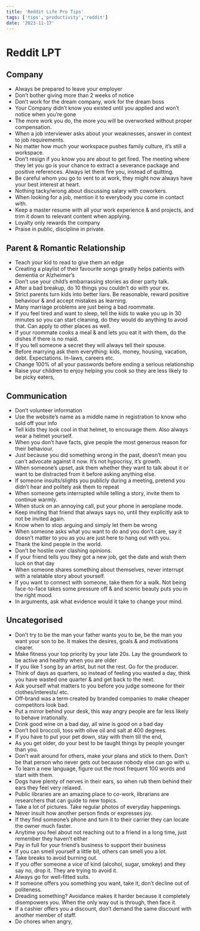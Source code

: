 ```yaml
---
title: 'Reddit Life Pro Tips'
tags: ['tips','productivity','reddit']
date: '2023-11-17'
---
```


# Reddit LPT

## Company

- Always be prepared to leave your employer
- Don’t bother giving more than 2 weeks of notice
- Don’t work for the dream company, work for the dream boss
- Your Company didn’t know you existed until you applied  and won’t notice when you’re gone
- The more work you do, the more you will be overworked without proper compensation.
- When a job interviewer asks about your weaknesses, answer in context to job requirements.
- No matter how much your workspace pushes family culture, it’s still a workspace.
- Don’t resign if you know you are about to get fired. The meeting where they let you go is your chance to extract a severance package and positive references. Always let them fire you, instead of quitting.
- Be careful whom you go to vent to at work, they might now always have your best interest at heart.
- Nothing tacky/wrong about discussing salary with coworkers.
- When looking for a job, mention it to everybody you come in contact with.
- Keep a master resume with all your work experience & and projects, and trim it down to relevant content when applying.
- Loyalty only rewards the company
- Praise in public, discipline in private.


## Parent & Romantic Relationship

- Teach your kid to read to give them an edge
- Creating a playlist of their favourite songs greatly helps patients with dementia or Alzheimer’s 
- Don’t use your child’s embarrassing stories as diner party talk.
- After a bad breakup, do 10 things you couldn’t do with your ex.
- Strict parents turn kids into better liars. Be reasonable, reward positive behaviour & and accept mistakes as learning.
- Many marriage problems are just being a bad roommate.
- If you feel tired and want to sleep, tell the kids to wake you up in 30 minutes so you can start cleaning, do they would do anything to avoid that. Can apply to other places as well.
- If your roommate cooks a meal & and lets you eat it with them, do the dishes if there is no maid.
- If you tell someone a secret they will always tell their spouse.
- Before marrying ask them everything: kids, money, housing, vacation, debt. Expectations. In-laws, careers etc.
- Change 100% of all your passwords before ending a serious relationship
- Raise your children to enjoy helping you cook so they are less likely to be picky eaters,


## Communication

- Don’t volunteer information
- Use the website’s name as a middle name in registration to know who sold off your info
- Tell kids they look cool in that helmet, to encourage them. Also always wear a helmet yourself.
- When you don’t have facts, give people the most generous reason for their behaviour.
- Just because you did something wrong in the past, doesn’t mean you can’t advocate against it now. It’s not hypocrisy, it’s growth.
- When someone’s upset, ask them whether they want to talk about it or want to be distracted from it before asking anything else.
- If someone insults/slights you publicly during a meeting, pretend you didn’t hear and politely ask them to repeat
- When someone gets interrupted while telling a story, invite them to continue warmly.
- When stuck on an annoying call, put your phone in aeroplane mode.
- Keep inviting that friend that always says no, until they explicitly ask to not be invited again.
- Know when to stop arguing and simply let them be wrong
- When someone asks what you want to do and you don’t care, say it doesn’t matter to you as you are just here to hang out with you. 
- Thank the kind people in the world.
- Don’t be hostile over clashing opinions.
- If your friend tells you they got a new job, get the date and wish them luck on that day
- When someone shares something about themselves,  never interrupt with a relatable story about yourself.
- If you want to connect with someone, take them for a walk. Not being face-to-face takes some pressure off & and scenic beauty puts you in the right mood.
- In arguments, ask what evidence would it take to change your mind.


## Uncategorised

- Don’t try to be the man your father wants you to be, be the man you want your son to be. It makes the desires, goals & and motivations clearer.
- Make fitness your top priority by your late 20s. Lay the groundwork to be active and healthy when you are older
- If you like 1 song by an artist, but not the rest. Go for the producer.
- Think of days as quarters, so instead of feeling you wasted a day, think you have wasted one quarter & and get back to the next.
- Ask yourself what matters to you before you judge someone for their clothes/interests/ etc.
- Off-brand was a term created by branded companies to make cheaper competitors look bad.
- Put a mirror behind your desk, this way angry people are far less likely to behave irrationally.
- Drink good wine on a bad day, all wine is good on a bad day
- Don’t boil broccoli, toss with olive oil and salt at 400 degrees.
- If you have to put your pet down, stay with them till the end,
- As you get older, do your best to be taught things by people younger than you.
- Don’t wait around for others, make your plans and stick to them. Don’t be that person who never gets out because nobody else can go with u.
- To learn a new language, figure out the most frequent 100 words and start with them.
- Dogs have plenty of nerves in their ears, so when rub them behind their ears they feel very relaxed.
- Public libraries are an amazing place to co-work, librarians are researchers that can guide to new topics.
- Take a lot of pictures. Take regular photos of everyday happenings.
- Never insult how another person finds or expresses joy.
- If they find someone’s phone and turn it to their carrier they can locate the owner much faster.
- Anytime you feel about not reaching out to a friend in a long time, just remember they haven’t either
- Pay in full for your friend’s business to support their business
- If you can smell yourself a little bit, others can smell you a lot.
- Take breaks to avoid burning out.
- If you offer someone a vice of kind (alcohol, sugar, smokey) and they say no, drop it. They are trying to avoid it.
- Always go for well-fitted suits.
- If someone offers you something you want, take it, don’t decline out of politeness.
- Dreading something? Avoidance makes it harder because it completely disempowers you. When the only way out is through, then face it.
- If a cashier offers you a discount, don’t demand the same discount with another member of staff.
- Do chores when angry,
